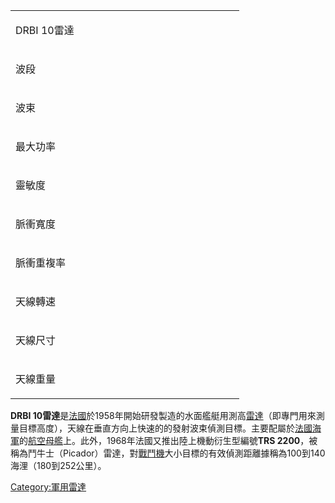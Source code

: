 {{unreferenced|time=2012-06-12T06:07:00+00:00}}
{| width="25%" align="right" border="1"
|-----
| colspan="2" | DRBI 10雷達
|-----
| width="30%" | 波段 || width="70%" | S
|-----
| width="30%" | 波束 || width="70%" | 2 × 2度
|-----
| width="30%" | 最大功率 || width="70%" | 1000到2000千瓦
|-----
| width="30%" | 靈敏度 || width="70%" | 37dB
|-----
| width="30%" | 脈衝寬度 || width="70%" | 4微秒
|-----
| width="30%" | 脈衝重複率 || width="70%" | 每秒50個脈衝
|-----
| width="30%" | 天線轉速 || width="70%" | 每分鐘4轉<BR>垂直掃描每分鐘800次
|-----
| width="30%" | 天線尺寸 || width="70%" | 3.4 × 3.4公尺
|-----
| width="30%" | 天線重量 || width="70%" | 公斤
|}

'''DRBI 10雷達'''是[[法國|法國]]於1958年開始研發製造的水面艦艇用測高[[雷達|雷達]]（即專門用來測量目標高度），天線在垂直方向上快速的的發射波束偵測目標。主要配屬於[[法國海軍|法國海軍]]的[[航空母艦|航空母艦]]上。此外，1968年法國又推出陸上機動衍生型編號'''TRS 2200'''，被稱為鬥牛士（Picador）雷達，對[[戰鬥機|戰鬥機]]大小目標的有效偵測距離據稱為100到140海浬（180到252公里）。

[[Category:軍用雷達|Category:軍用雷達]]